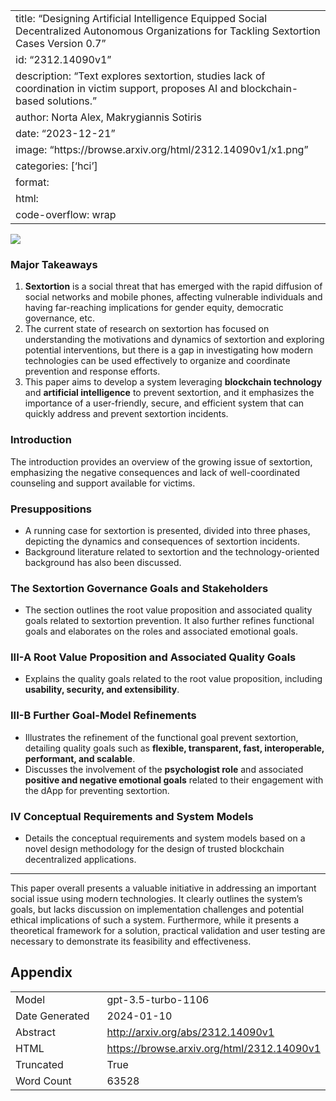 
---
title: "Designing Artificial Intelligence Equipped Social Decentralized Autonomous Organizations for Tackling Sextortion Cases Version 0.7"
id: "2312.14090v1"
description: "Text explores sextortion, studies lack of coordination in victim support, proposes AI and blockchain-based solutions."
author: Norta Alex, Makrygiannis Sotiris
date: "2023-12-21"
image: "https://browse.arxiv.org/html/2312.14090v1/x1.png"
categories: ['hci']
format:
  html:
    code-overflow: wrap
---

![](https://browse.arxiv.org/html/2312.14090v1/x1.png)

### Major Takeaways

1. **Sextortion** is a social threat that has emerged with the rapid diffusion of social networks and mobile phones, affecting vulnerable individuals and having far-reaching implications for gender equity, democratic governance, etc.
2. The current state of research on sextortion has focused on understanding the motivations and dynamics of sextortion and exploring potential interventions, but there is a gap in investigating how modern technologies can be used effectively to organize and coordinate prevention and response efforts.
3. This paper aims to develop a system leveraging **blockchain technology** and **artificial intelligence** to prevent sextortion, and it emphasizes the importance of a user-friendly, secure, and efficient system that can quickly address and prevent sextortion incidents.

### Introduction

The introduction provides an overview of the growing issue of sextortion, emphasizing the negative consequences and lack of well-coordinated counseling and support available for victims.

### Presuppositions

- A running case for sextortion is presented, divided into three phases, depicting the dynamics and consequences of sextortion incidents.
- Background literature related to sextortion and the technology-oriented background has also been discussed.

### The Sextortion Governance Goals and Stakeholders

- The section outlines the root value proposition and associated quality goals related to sextortion prevention. It also further refines functional goals and elaborates on the roles and associated emotional goals.

### III-A Root Value Proposition and Associated Quality Goals

- Explains the quality goals related to the root value proposition, including **usability, security, and extensibility**.

### III-B Further Goal-Model Refinements

- Illustrates the refinement of the functional goal prevent sextortion, detailing quality goals such as **flexible, transparent, fast, interoperable, performant, and scalable**.
- Discusses the involvement of the **psychologist role** and associated **positive and negative emotional goals** related to their engagement with the dApp for preventing sextortion.

### IV Conceptual Requirements and System Models

- Details the conceptual requirements and system models based on a novel design methodology for the design of trusted blockchain decentralized applications.

---
This paper overall presents a valuable initiative in addressing an important social issue using modern technologies. It clearly outlines the system's goals, but lacks discussion on implementation challenges and potential ethical implications of such a system. Furthermore, while it presents a theoretical framework for a solution, practical validation and user testing are necessary to demonstrate its feasibility and effectiveness.

## Appendix

|          |          |
|----------|----------|
| Model     | gpt-3.5-turbo-1106       |
| Date Generated     | 2024-01-10       |
| Abstract | [http://arxiv.org/abs/2312.14090v1](http://arxiv.org/abs/2312.14090v1)        |
| HTML     | [https://browse.arxiv.org/html/2312.14090v1](https://browse.arxiv.org/html/2312.14090v1)       |
| Truncated       | True       |
| Word Count       | 63528       |